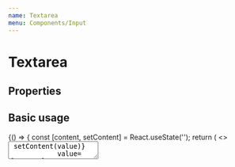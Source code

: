 ```yaml
---
name: Textarea
menu: Components/Input
---
```



# Textarea

## Properties

<Props of={Textarea} />

## Basic usage

<Playground>
  {() => {
    const [content, setContent] = React.useState('');
    return (
      <>
        <Container>
          <Textarea
            label={"문의내용"}
            type="text"
            name="message"
            maxLength={1500}
            onChange={value => setContent(value)}
            value={content}
            placeholder={"1500자 내로 문의 내용을 적어 주세요."}
            required
          />
        </Container>
      </>
    );
  }}
</Playground>
